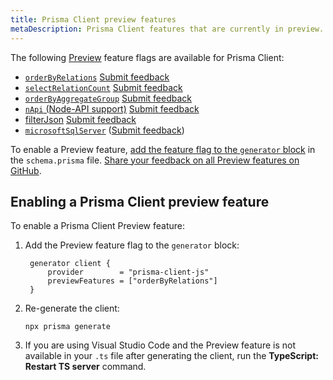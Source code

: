 ```yaml
---
title: Prisma Client preview features
metaDescription: Prisma Client features that are currently in preview.
---
```


<TopBlock>

The following [Preview](../../../../about/releases#preview) feature flags are available for Prisma Client:

* [`orderByRelations`](../prisma-client/filtering-and-sorting#sort-by-relation-aggregate-value-preview) [Submit feedback](https://github.com/prisma/prisma/issues/5438)
* [`selectRelationCount`](../prisma-client/aggregation-grouping-summarizing#count-relations) [Submit feedback](https://github.com/prisma/prisma/issues/6312)
* [`orderByAggregateGroup`](../prisma-client/aggregation-grouping-summarizing#order-by-aggregate-group-preview) [Submit feedback](https://github.com/prisma/prisma/issues/6545)
* [`nApi` (Node-API support)](../prisma-engines/query-engine#enable-the-node-api-n-api-preview) [Submit feedback](https://github.com/prisma/prisma/issues/6301)
* [filterJson](../prisma-client/working-with-fields/working-with-json-fields#filtering-on-a-json-field) [Submit feedback](https://github.com/prisma/prisma/issues/7135)
* [`microsoftSqlServer`](sql-server) ([Submit feedback](https://github.com/prisma/prisma/issues/4039))

To enable a Preview feature, [add the feature flag to the `generator` block](#enabling-a-prisma-client-preview-feature) in the `schema.prisma` file. [Share your feedback on all Preview features on GitHub](https://github.com/prisma/prisma/issues/3108).

</TopBlock>


## Enabling a Prisma Client preview feature

To enable a Prisma Client Preview feature:

1. Add the Preview feature flag to the `generator` block:

   ```prisma
    generator client {
        provider        = "prisma-client-js"
        previewFeatures = ["orderByRelations"]
    } 
    ```  

2. Re-generate the client:

   ```terminal
   npx prisma generate
   ```

3. If you are using Visual Studio Code and the Preview feature is not available in your `.ts` file after generating the client, run the **TypeScript: Restart TS server** command.
